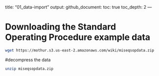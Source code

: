 title: "01_data-import"
output:
  github_document:
  toc: true
  toc_depth: 2
---

# Downloading the Standard Operating Procedure example data
```bash
wget https://mothur.s3.us-east-2.amazonaws.com/wiki/miseqsopdata.zip
```


#decompress the data
```bash
unzip miseqsopdata.zip
```

